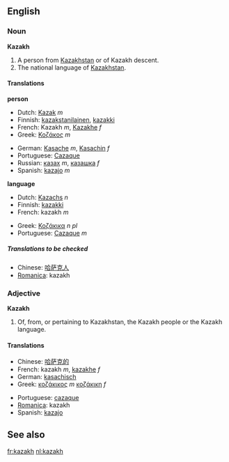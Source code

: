 {{See|kazakh}}
==English==
===Noun===
'''Kazakh'''

#<!--DefA-->A person from [[Kazakhstan]] or of Kazakh descent.
#<!--DefB-->The national language of [[Kazakhstan]].

====Translations====

<!--DefA-->'''person'''
{{top}}
*Dutch: [[Kazak]] ''m''
*Finnish: [[kazakstanilainen]], [[kazakki]]
*French: Kazakh ''m'', [[Kazakhe]] ''f''
*Greek: [[Κοζάκος]] ''m''
{{mid}}
*German: [[Kasache]] ''m'', [[Kasachin]] ''f''
*Portuguese: [[Cazaque]]
*Russian: [[казах]] ''m'', [[казашка]] ''f''
*Spanish: [[kazajo]] ''m''
{{bottom}}

<!--DefB-->'''language'''
{{top}}
*Dutch: [[Kazachs]] ''n''
*Finnish: [[kazakki]]
*French: kazakh ''m''
{{mid}}
*Greek: [[Κοζάκικα]] ''n pl''
*Portuguese: [[Cazaque]] ''m''
{{bottom}}

=====Translations to be checked=====
<!--Remove this section once all of the translations below have been moved into the tables above.-->
{{checktrans}}

*Chinese: [[哈萨克人]]
*[[Romanica]]: kazakh

===Adjective===
'''Kazakh'''

#<!--DefC-->Of, from, or pertaining to Kazakhstan, the Kazakh people or the Kazakh language.

====Translations====
<!--DefC-->
{{top}}
*Chinese: [[哈萨克的]]
*French: kazakh ''m'', [[kazakhe]] ''f''
*German: [[kasachisch]]
*Greek: [[κοζάκικος]] ''m'' [[κοζάκικη]] ''f''
{{mid}}
*Portuguese: [[cazaque]]
*[[Romanica]]: kazakh
*Spanish: [[kazajo]]
{{bottom}}

==See also==
{{Interwiktionary|code=kk}}
{{pedialite}}

[[fr:kazakh]]
[[nl:kazakh]]